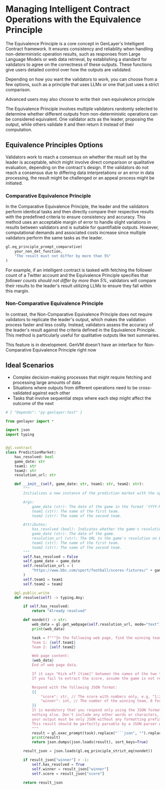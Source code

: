 
# Managing Intelligent Contract Operations with the Equivalence Principle

The Equivalence Principle is a core concept in GenLayer's Intelligent Contract framework. It ensures consistency and reliability when handling non-deterministic operation results, such as responses from Large Language Models or web data retrieval, by establishing a standard for validators to agree on the correctness of these outputs. These functions give users detailed control over how the outputs are validated.

Depending on how you want the validators to work, you can choose from a few options, such as a principle that uses LLMs or one that just uses a strict comparison.

<Callout emoji="💡">
    Advanced users may also choose to write their own equivalence principle
</Callout>


The Equivalence Principle involves multiple validators randomly selected to determine whether different outputs from non-deterministic operations can be considered equivalent. One validator acts as the leader, proposing the output, while others validate it and then return it instead of their computation.

## Equivalence Principles Options

Validators work to reach a consensus on whether the result set by the leader is acceptable, which might involve direct comparison or qualitative evaluation, depending on the contract's design. If the validators do not reach a consensus due to differing data interpretations or an error in data processing, the result might be challenged or an appeal process might be initiated.

### Comparative Equivalence Principle

In the Comparative Equivalence Principle, the leader and the validators perform identical tasks and then directly compare their respective results with the predefined criteria to ensure consistency and accuracy. This method uses an acceptable margin of error to handle slight variations in results between validators and is suitable for quantifiable outputs. However, computational demands and associated costs increase since multiple validators perform the same tasks as the leader.

```python
gl.eq_principle_prompt_comparative(
    your_non_det_function,
    "The result must not differ by more than 5%"
)
```
For example, if an intelligent contract is tasked with fetching the follower count of a Twitter account and the Equivalence Principle specifies that _follower counts should not differ by more than 5%_, validators will compare their results to the leader's result utilizing LLMs to ensure they fall within this margin.

### Non-Comparative Equivalence Principle

In contrast, the Non-Comparative Equivalence Principle does not require validators to replicate the leader's output, which makes the validation process faster and less costly. Instead, validators assess the accuracy of the leader's result against the criteria defined in the Equivalence Principle. This method is particularly useful for qualitative outputs like text summaries.

<Callout type="info" emoji="🏗️">
    This feature is in development. GenVM doesn't have an interface for Non-Comparative Equivalence Principle right now
</Callout>

## Ideal Scenarios

- Complex decision-making processes that might require fetching and processing large amounts of data
- Situations where outputs from different operations need to be cross-validated against each other
- Tasks that involve sequential steps where each step might affect the outcome of the next

```python copy
# { "Depends": "py-genlayer:test" }

from genlayer import *

import json
import typing


@gl.contract
class PredictionMarket:
    has_resolved: bool
    game_date: str
    team1: str
    team2: str
    resolution_url: str

    def __init__(self, game_date: str, team1: str, team2: str):
        """
        Initializes a new instance of the prediction market with the specified game date and teams.

        Args:
            game_date (str): The date of the game in the format 'YYYY-MM-DD'.
            team1 (str): The name of the first team.
            team2 (str): The name of the second team.

        Attributes:
            has_resolved (bool): Indicates whether the game's resolution has been processed. Default is False.
            game_date (str): The date of the game.
            resolution_url (str): The URL to the game's resolution on BBC Sport.
            team1 (str): The name of the first team.
            team2 (str): The name of the second team.
        """
        self.has_resolved = False
        self.game_date = game_date
        self.resolution_url = (
            "https://www.bbc.com/sport/football/scores-fixtures/" + game_date
        )
        self.team1 = team1
        self.team2 = team2

    @gl.public.write
    def resolve(self) -> typing.Any:

        if self.has_resolved:
            return "Already resolved"

        def nondet() -> str:
            web_data = gl.get_webpage(self.resolution_url, mode="text")
            print(web_data)

            task = f"""In the following web page, find the winning team in a matchup between the following teams:
            Team 1: {self.team1}
            Team 2: {self.team2}

            Web page content:
            {web_data}
            End of web page data.

            If it says "Kick off [time]" between the names of the two teams, it means the game hasn't started yet.
            If you fail to extract the score, assume the game is not resolved yet.

            Respond with the following JSON format:
            {{
                "score": str, // The score with numbers only, e.g, "1:2", or "-" if the game is not resolved yet
                "winner": int, // The number of the winning team, 0 for draw, or -1 if the game is not yet finished
            }}
            It is mandatory that you respond only using the JSON format above,
            nothing else. Don't include any other words or characters,
            your output must be only JSON without any formatting prefix or suffix.
            This result should be perfectly parsable by a JSON parser without errors.
            """
            result = gl.exec_prompt(task).replace("```json", "").replace("```", "")
            print(result)
            return json.dumps(json.loads(result), sort_keys=True)

        result_json = json.loads(gl.eq_principle_strict_eq(nondet))

        if result_json["winner"] > -1:
            self.has_resolved = True
            self.winner = result_json["winner"]
            self.score = result_json["score"]

        return result_json
```
